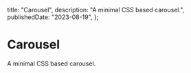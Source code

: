 
  title: "Carousel",
  description: "A minimal CSS based carousel.",
  publishedDate: "2023-08-19",
};

# Carousel

A minimal CSS based carousel.

<Carousel />
